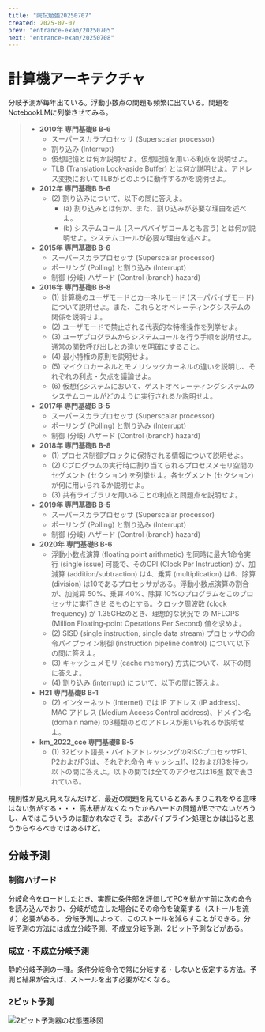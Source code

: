 ```yaml
---
title: "院試勉強20250707"
created: 2025-07-07
prev: "entrance-exam/20250705"
next: "entrance-exam/20250708"
---
```


# 計算機アーキテクチャ

分岐予測が毎年出ている。浮動小数点の問題も頻繁に出ている。問題をNotebookLMに列挙させてみる。

> *   **2010年 専門基礎B B-6**
>     *   スーパースカラプロセッサ (Superscalar processor)
>     *   割り込み (Interrupt)
>     *   仮想記憶とは何か説明せよ。仮想記憶を用いる利点を説明せよ。
>     *   TLB (Translation Look-aside Buffer) とは何か説明せよ。アドレス変換においてTLBがどのように動作するかを説明せよ。
> *   **2012年 専門基礎B B-6**
>     * (2) 割り込みについて、以下の問に答えよ。
>       * (a) 割り込みとは何か、また、割り込みが必要な理由を述べよ。
>       * (b) システムコール (スーパバイザコールとも言う) とは何か説明せよ。システムコールが必要な理由を述べよ。
> *   **2015年 専門基礎B B-6**
>     *   スーパースカラプロセッサ (Superscalar processor)
>     *   ポーリング (Polling) と割り込み (Interrupt)
>     *   制御 (分岐) ハザード (Control (branch) hazard)
> *   **2016年 専門基礎B B-8**
>     * (1) 計算機のユーザモードとカーネルモード (スーパバイザモード) について説明せよ。また、これらとオペレーティングシステムの関係を説明せよ。
>     * (2) ユーザモードで禁止される代表的な特権操作を列挙せよ。
>     * (3) ユーザプログラムからシステムコールを行う手順を説明せよ。通常の関数呼び出しとの違いを明確にすること。
>     * (4) 最小特権の原則を説明せよ。
>     * (5) マイクロカーネルとモノリシックカーネルの違いを説明し、それぞれの利点・欠点を議論せよ。
>     * (6) 仮想化システムにおいて、ゲストオペレーティングシステムのシステムコールがどのように実行されるか説明せよ。
> *   **2017年 専門基礎B B-5**
>     *   スーパースカラプロセッサ (Superscalar processor)
>     *   ポーリング (Polling) と割り込み (Interrupt)
>     *   制御 (分岐) ハザード (Control (branch) hazard)
> *   **2018年 専門基礎B B-8**
>     * (1) プロセス制御ブロックに保持される情報について説明せよ。
>     * (2) Cプログラムの実行時に割り当てられるプロセスメモリ空間のセグメント (セクション) を列挙せよ。各セグメント (セクション) が何に用いられるか説明せよ。
>     * (3) 共有ライブラリを用いることの利点と問題点を説明せよ。
> *   **2019年 専門基礎B B-5**
>     *   スーパースカラプロセッサ (Superscalar processor)
>     *   ポーリング (Polling) と割り込み (Interrupt)
>     *   制御 (分岐) ハザード (Control (branch) hazard)
> *   **2020年 専門基礎B B-6**
>     *   浮動小数点演算 (floating point arithmetic) を同時に最大1命令実行 (single issue) 可能で、そのCPI (Clock Per Instruction) が、加減算 (addition/subtraction) は4、乗算 (multiplication) は6、除算 (division) は10であるプロセッサがある。浮動小数点演算の割合が、加減算 50%、乗算 40%、除算 10%のプログラムをこのプロセッサに実行させ るものとする。クロック周波数 (clock frequency) が 1.35GHzのとき、理想的な状況で の MFLOPS (Million Floating-point Operations Per Second) 値を求めよ。
>     *   (2) SISD (single instruction, single data stream) プロセッサの命令パイプライン制御 (instruction pipeline control) について以下の問に答えよ。
>     *   (3) キャッシュメモリ (cache memory) 方式について、以下の問に答えよ。
>     *   (4) 割り込み (interrupt) について、以下の問に答えよ。
> *   **H21 専門基礎B B-1**
>     * (2) インターネット (Internet) では IP アドレス (IP address)、MAC アドレス (Medium Access Control address)、ドメイン名 (domain name) の3種類のどのアドレスが用いられるか説明せよ。
> *   **km_2022_cce 専門基礎B B-5**
>     * (1) 32ビット語長・バイトアドレッシングのRISCプロセッサP1、P2およびP3は、それぞれ命令 キャッシュI1、I2およびI3を持つ。以下の問に答えよ。以下の問では全てのアクセスは16進 数で表されている。

規則性が見え見えなんだけど、最近の問題を見ているとあんまりこれをやる意味はない気がする・・・
高木研がなくなったからハードの問題がBででないだろうし、Aではこういうのは聞かれなさそう。まあパイプライン処理とかは出ると思うからやるべきではあるけど。

## 分岐予測

### 制御ハザード

分岐命令をロードしたとき、実際に条件部を評価してPCを動かす前に次の命令を読み込んでおり、分岐が成立した場合にその命令を破棄する（ストールを流す）必要がある。
分岐予測によって、このストールを減らすことができる。分岐予測の方法には成立分岐予測、不成立分岐予測、2ビット予測などがある。

### 成立・不成立分岐予測

静的分岐予測の一種。条件分岐命令で常に分岐する・しないと仮定する方法。予測と結果が合えば、ストールを出す必要がなくなる。

### 2ビット予測

![2ビット予測器の状態遷移図](../../../assets/2bit-branch-predictor.svg)

